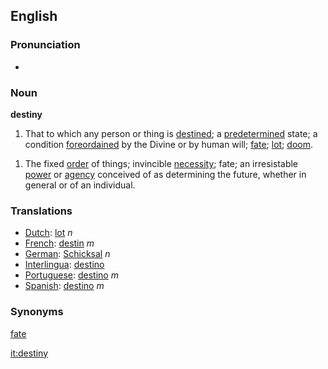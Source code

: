 ==English==
===Pronunciation===
*{{audio|en-us-destiny.ogg|Audio (US)}}

=== Noun ===
'''destiny'''
# That to which any person or thing is [[destined]]; a [[predetermined]] state; a condition [[foreordained]] by the Divine or by human will; [[fate]]; [[lot]]; [[doom]].

#The fixed [[order]] of things; invincible [[necessity]]; fate; an irresistable [[power]] or [[agency]] conceived of as determining the future, whether in general or of an individual.

=== Translations ===
*[[Dutch]]: [[lot]] ''n''
*[[French]]: [[destin]] ''m''
*[[German]]: [[Schicksal]] ''n''
*[[Interlingua]]: [[destino]]
*[[Portuguese]]: [[destino]] ''m''
*[[Spanish]]: [[destino]] ''m''

=== Synonyms ===
[[fate]]

[[it:destiny]]

{{webster}}
